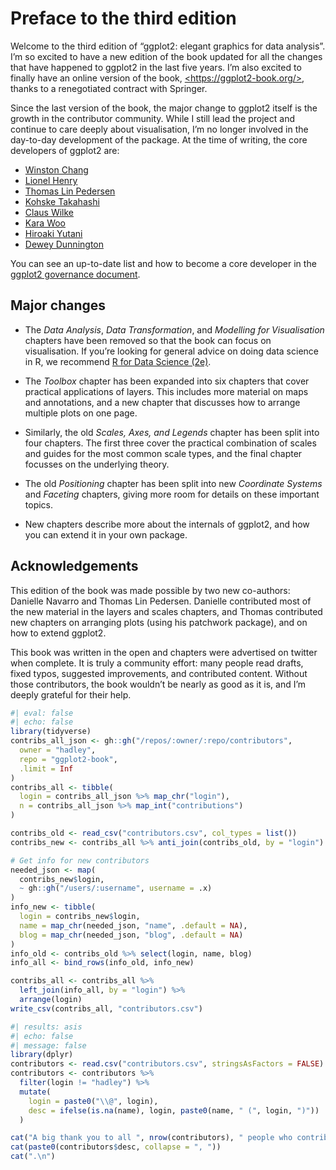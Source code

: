 # Preface to the third edition {#sec-preface-3e .unnumbered}

Welcome to the third edition of "ggplot2: elegant graphics for data analysis".
I'm so excited to have a new edition of the book updated for all the changes that have happened to ggplot2 in the last five years.
I'm also excited to finally have an online version of the book, [\<https://ggplot2-book.org/\>](https://ggplot2-book.org/){.uri}, thanks to a renegotiated contract with Springer.

Since the last version of the book, the major change to ggplot2 itself is the growth in the contributor community.
While I still lead the project and continue to care deeply about visualisation, I'm no longer involved in the day-to-day development of the package.
At the time of writing, the core developers of ggplot2 are:

-   [Winston Chang](https://github.com/wch)
-   [Lionel Henry](https://github.com/lionel-)
-   [Thomas Lin Pedersen](https://github.com/thomasp85)
-   [Kohske Takahashi](https://github.com/kohske)
-   [Claus Wilke](https://github.com/clauswilke)
-   [Kara Woo](https://github.com/karawoo)
-   [Hiroaki Yutani](https://github.com/yutannihilation)
-   [Dewey Dunnington](https://github.com/paleolimbot)

You can see an up-to-date list and how to become a core developer in the [ggplot2 governance document](https://github.com/tidyverse/ggplot2/blob/master/GOVERNANCE.md).

## Major changes {.unnumbered}

-   The *Data Analysis*, *Data Transformation*, and *Modelling for Visualisation* chapters have been removed so that the book can focus on visualisation.
    If you're looking for general advice on doing data science in R, we recommend [R for Data Science (2e)](https://r4ds.hadley.nz).

-   The *Toolbox* chapter has been expanded into six chapters that cover practical applications of layers.
    This includes more material on maps and annotations, and a new chapter that discusses how to arrange multiple plots on one page.

-   Similarly, the old *Scales, Axes, and Legends* chapter has been split into four chapters.
    The first three cover the practical combination of scales and guides for the most common scale types, and the final chapter focusses on the underlying theory.

-   The old *Positioning* chapter has been split into new *Coordinate Systems* and *Faceting* chapters, giving more room for details on these important topics.

-   New chapters describe more about the internals of ggplot2, and how you can extend it in your own package.

## Acknowledgements {.unnumbered}

This edition of the book was made possible by two new co-authors: Danielle Navarro and Thomas Lin Pedersen.
Danielle contributed most of the new material in the layers and scales chapters, and Thomas contributed new chapters on arranging plots (using his patchwork package), and on how to extend ggplot2.

This book was written in the open and chapters were advertised on twitter when complete.
It is truly a community effort: many people read drafts, fixed typos, suggested improvements, and contributed content.
Without those contributors, the book wouldn't be nearly as good as it is, and I'm deeply grateful for their help.

```r
#| eval: false
#| echo: false
library(tidyverse)
contribs_all_json <- gh::gh("/repos/:owner/:repo/contributors",
  owner = "hadley",
  repo = "ggplot2-book",
  .limit = Inf
)
contribs_all <- tibble(
  login = contribs_all_json %>% map_chr("login"),
  n = contribs_all_json %>% map_int("contributions")
)

contribs_old <- read_csv("contributors.csv", col_types = list())
contribs_new <- contribs_all %>% anti_join(contribs_old, by = "login")

# Get info for new contributors
needed_json <- map(
  contribs_new$login, 
  ~ gh::gh("/users/:username", username = .x)
)
info_new <- tibble(
  login = contribs_new$login,
  name = map_chr(needed_json, "name", .default = NA),
  blog = map_chr(needed_json, "blog", .default = NA)
)
info_old <- contribs_old %>% select(login, name, blog)
info_all <- bind_rows(info_old, info_new)

contribs_all <- contribs_all %>% 
  left_join(info_all, by = "login") %>% 
  arrange(login)
write_csv(contribs_all, "contributors.csv")
```

```r
#| results: asis
#| echo: false
#| message: false
library(dplyr)
contributors <- read.csv("contributors.csv", stringsAsFactors = FALSE)
contributors <- contributors %>% 
  filter(login != "hadley") %>% 
  mutate(
    login = paste0("\\@", login),
    desc = ifelse(is.na(name), login, paste0(name, " (", login, ")"))
  )

cat("A big thank you to all ", nrow(contributors), " people who contributed specific improvements via GitHub pull requests (in alphabetical order by username): ", sep = "")
cat(paste0(contributors$desc, collapse = ", "))
cat(".\n")
```
